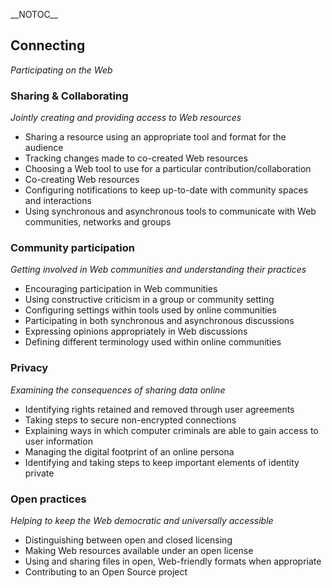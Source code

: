 __NOTOC__
== Connecting ==
''Participating on the Web''

=== Sharing & Collaborating ===
''Jointly creating and providing access to Web resources''
* Sharing a resource using an appropriate tool and format for the audience
* Tracking changes made to co-created Web resources
* Choosing a Web tool to use for a particular contribution/collaboration
* Co-creating Web resources
* Configuring notifications to keep up-to-date with community spaces and interactions
*Using synchronous and asynchronous tools to communicate with Web communities, networks and groups


=== Community participation ===
''Getting involved in Web communities and understanding their practices''
* Encouraging participation in Web communities
* Using constructive criticism in a group or community setting
* Configuring settings within tools used by online communities
* Participating in both synchronous and asynchronous discussions
* Expressing opinions appropriately in Web discussions
* Defining different terminology used within online communities


=== Privacy ===
''Examining the consequences of sharing data online''
* Identifying rights retained and removed through user agreements
* Taking steps to secure non-encrypted connections
* Explaining ways in which computer criminals are able to gain access to user information
* Managing the digital footprint of an online persona
* Identifying and taking steps to keep important elements of identity private


=== Open practices ===
''Helping to keep the Web democratic and universally accessible''
* Distinguishing between open and closed licensing
* Making Web resources available under an open license
* Using and sharing files in open, Web-friendly formats when appropriate
* Contributing to an Open Source project
